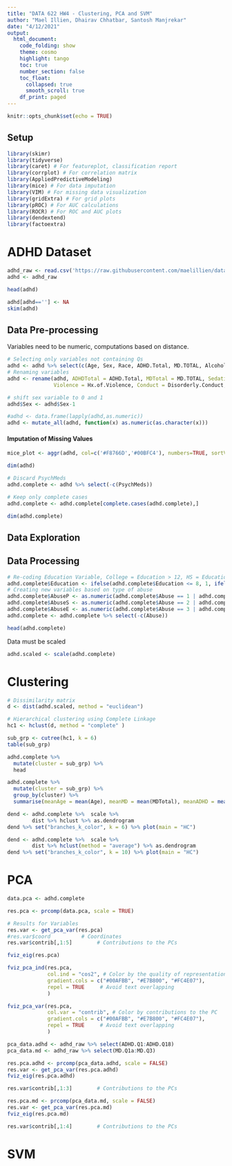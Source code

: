 ```yaml
---
title: "DATA 622 HW4 - Clustering, PCA and SVM"
author: "Mael Illien, Dhairav Chhatbar, Santosh Manjrekar"
date: "4/12/2021"
output: 
  html_document:
    code_folding: show
    theme: cosmo
    highlight: tango
    toc: true
    number_section: false
    toc_float:
      collapsed: true
      smooth_scroll: true
    df_print: paged
---
```


```r
knitr::opts_chunk$set(echo = TRUE)
```

## Setup

```r
library(skimr)
library(tidyverse)
library(caret) # For featureplot, classification report
library(corrplot) # For correlation matrix
library(AppliedPredictiveModeling)
library(mice) # For data imputation
library(VIM) # For missing data visualization
library(gridExtra) # For grid plots
library(pROC) # For AUC calculations
library(ROCR) # For ROC and AUC plots
library(dendextend)
library(factoextra)
```


# ADHD Dataset

```r
adhd_raw <- read.csv('https://raw.githubusercontent.com/maelillien/data622/main/hw4/adhd_data.csv', header = TRUE)
adhd <- adhd_raw
```

```r
head(adhd)
```

```r
adhd[adhd==''] <- NA 
skim(adhd)
```


## Data Pre-processing

Variables need to be numeric, computations based on distance.

```r
# Selecting only variables not containing Qs
adhd <- adhd %>% select(c(Age, Sex, Race, ADHD.Total, MD.TOTAL, Alcohol:Psych.meds.))
# Renaming variables
adhd <- rename(adhd, ADHDTotal = ADHD.Total, MDTotal = MD.TOTAL, Sedatives = Sedative.hypnotics, CourtOrder = Court.order, 
               Violence = Hx.of.Violence, Conduct = Disorderly.Conduct, NonSubstDX = Non.subst.Dx, SubstDX = Subst.Dx, PsychMeds = Psych.meds.)

# shift sex variable to 0 and 1
adhd$Sex <- adhd$Sex-1


```

```r
#adhd <- data.frame(lapply(adhd,as.numeric))
adhd <- mutate_all(adhd, function(x) as.numeric(as.character(x)))
```






#### Imputation of Missing Values

```r
mice_plot <- aggr(adhd, col=c('#F8766D','#00BFC4'), numbers=TRUE, sortVars=TRUE, labels=names(adhd), cex.axis=.7, gap=3, ylab=c("Missing data","Pattern"))
```

```r
dim(adhd)
```


```r
# Discard PsychMeds
adhd.complete <- adhd %>% select(-c(PsychMeds))

# Keep only complete cases
adhd.complete <- adhd.complete[complete.cases(adhd.complete),]
```

```r
dim(adhd.complete)
```

## Data Exploration



## Data Processing

```r
# Re-coding Education Variable, College = Education > 12, HS = Education > 8 & <= 12, MS = Education <= 8 
adhd.complete$Education <- ifelse(adhd.complete$Education <= 8, 1, ifelse(adhd.complete$Education <= 12 & adhd.complete$Education > 8, 2, ifelse(adhd.complete$Education > 12, 3, 99)))
# Creating new variables based on type of abuse
adhd.complete$AbuseP <- as.numeric(adhd.complete$Abuse == 1 | adhd.complete$Abuse == 4 | adhd.complete$Abuse == 5 | adhd.complete$Abuse == 7)
adhd.complete$AbuseS <- as.numeric(adhd.complete$Abuse == 2 | adhd.complete$Abuse == 4 | adhd.complete$Abuse == 6 | adhd.complete$Abuse == 7)
adhd.complete$AbuseE <- as.numeric(adhd.complete$Abuse == 3 | adhd.complete$Abuse == 5 | adhd.complete$Abuse == 6 | adhd.complete$Abuse == 7)
adhd.complete <- adhd.complete %>% select(-c(Abuse))

```

```r
head(adhd.complete)
```


Data must be scaled

```r
adhd.scaled <- scale(adhd.complete)
```


# Clustering

```r
# Dissimilarity matrix
d <- dist(adhd.scaled, method = "euclidean")

# Hierarchical clustering using Complete Linkage
hc1 <- hclust(d, method = "complete" )
```

```r
sub_grp <- cutree(hc1, k = 6)
table(sub_grp)
```

```r
adhd.complete %>%
  mutate(cluster = sub_grp) %>%
  head
```

```r
adhd.complete %>%
  mutate(cluster = sub_grp) %>%
  group_by(cluster) %>%
  summarise(meanAge = mean(Age), meanMD = mean(MDTotal), meanADHD = mean(ADHDTotal), count = n())
```



```r
dend <- adhd.complete %>%  scale %>% 
        dist %>% hclust %>% as.dendrogram
dend %>% set("branches_k_color", k = 6) %>% plot(main = "HC")
```




```r
dend <- adhd.complete %>%  scale %>% 
        dist %>% hclust(method = "average") %>% as.dendrogram
dend %>% set("branches_k_color", k = 10) %>% plot(main = "HC")

```


# PCA

```r
data.pca <- adhd.complete

res.pca <- prcomp(data.pca, scale = TRUE)
```

```r
# Results for Variables
res.var <- get_pca_var(res.pca)
#res.var$coord          # Coordinates
res.var$contrib[,1:5]        # Contributions to the PCs
```


```r
fviz_eig(res.pca)
```

```r
fviz_pca_ind(res.pca,
             col.ind = "cos2", # Color by the quality of representation
             gradient.cols = c("#00AFBB", "#E7B800", "#FC4E07"),
             repel = TRUE     # Avoid text overlapping
             )
```

```r
fviz_pca_var(res.pca,
             col.var = "contrib", # Color by contributions to the PC
             gradient.cols = c("#00AFBB", "#E7B800", "#FC4E07"),
             repel = TRUE     # Avoid text overlapping
             )
```

```r
pca_data.adhd <- adhd_raw %>% select(ADHD.Q1:ADHD.Q18)
pca_data.md <- adhd_raw %>% select(MD.Q1a:MD.Q3)
```

```r
res.pca.adhd <- prcomp(pca_data.adhd, scale = FALSE)
res.var <- get_pca_var(res.pca.adhd)
fviz_eig(res.pca.adhd)
```

```r
res.var$contrib[,1:3]        # Contributions to the PCs
```

```r
res.pca.md <- prcomp(pca_data.md, scale = FALSE)
res.var <- get_pca_var(res.pca.md)
fviz_eig(res.pca.md)
```

```r
res.var$contrib[,1:4]        # Contributions to the PCs
```


# SVM



